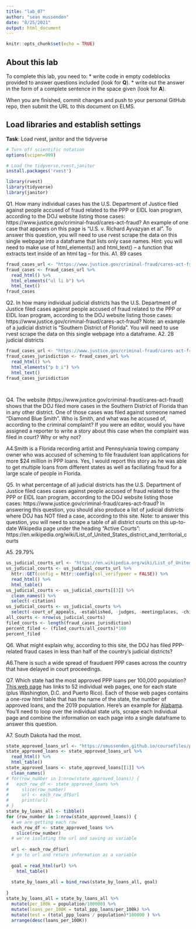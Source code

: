 ```yaml
---
title: "lab_07"
author: "sean mussenden"
date: "8/25/2021"
output: html_document
---
```


```r
knitr::opts_chunk$set(echo = TRUE)
```

## About this lab

To complete this lab, you need to:
* write code in empty codeblocks provided to answer questions included (look for **Q**).
* write out the answer in the form of a complete sentence in the space given (look for **A**).

When you are finished, commit changes and push to your personal GitHub repo, then submit the URL to this document on ELMS.

## Load libraries and establish settings
**Task**: Load rvest, janitor and the tidyverse
```r
# Turn off scientific notation
options(scipen=999)

# Load the tidyverse,rvest,janitor
install.packages('rvest')

library(rvest)
library(tidyverse)
library(janitor)

```


Q1. How many individual cases has the U.S. Department of Justice filed against people accused of fraud related to the PPP or EIDL loan program, according to the DOJ website listing those cases: https://www.justice.gov/criminal-fraud/cares-act-fraud?  An example of one case that appears on this page is "U.S. v. Richard Ayvazyan et al". To answer this question, you will need to use rvest scrape the data on this single webpage into a dataframe that lists only case names. Hint: you will need to make use of html_elements() and html_text() -- a function that extracts text inside of an html tag -- for this.
A1. 89 cases 

```r
fraud_cases_url <- "https://www.justice.gov/criminal-fraud/cares-act-fraud"
fraud_cases <- fraud_cases_url %>% 
  read_html() %>% 
  html_elements("ul li b") %>% 
  html_text()
fraud_cases

```

Q2. In how many individual judicial districts has the U.S. Department of Justice filed cases against people accused of fraud related to the PPP or EIDL loan program, according to the DOJ website listing those cases: https://www.justice.gov/criminal-fraud/cares-act-fraud?  Note: an example of a judicial district is "Southern District of Florida". You will need to use rvest scrape the data on this single webpage into a dataframe.
A2. 28 judicial districts

```r
fraud_cases_url <- "https://www.justice.gov/criminal-fraud/cares-act-fraud"
fraud_cases_jurisdiction <- fraud_cases_url %>% 
  read_html() %>% 
  html_elements("p b i") %>% 
  html_text()
fraud_cases_jurisdiction

  
```

Q4. The website (https://www.justice.gov/criminal-fraud/cares-act-fraud) shows that the DOJ filed more cases in the Southern District of Florida than in any other district. One of those cases was filed against someone named "Diamond Blue Smith". Who is Smith, and what was he accused of, according to the criminal complaint? If you were an editor, would you have assigned a reporter to write a story about this case when the complaint was filed in court? Why or why not?

A4.Smith is a Florida recording artist and Pennsylvania towing company owner who was accused of scheming to file fraudulent loan applications for more $24 million in PPP loans. Yes, I would report this story as he was able to get multiple loans from different states as well as faciliating fraud for a large scale of people in Florida. 

Q5. In what percentage of all judicial districts has the U.S. Department of Justice filed cases cases against people accused of fraud related to the PPP or EIDL loan program, according to the DOJ website listing those cases: https://www.justice.gov/criminal-fraud/cares-act-fraud? In answering this question, you should also produce a list of judicial districts where DOJ has NOT filed a case, according to this site.  Note: to answer this question, you will need to scrape a table of all district courts on this up-to-date Wikipedia page under the heading "Active Courts": https://en.wikipedia.org/wiki/List_of_United_States_district_and_territorial_courts  

A5. 29.79%


```r
us_judicial_courts_url <- "https://en.wikipedia.org/wiki/List_of_United_States_district_and_territorial_courts"
us_judicial_courts <- us_judicial_courts_url %>% 
  httr::GET(config = httr::config(ssl_verifypeer = FALSE)) %>% 
  read_html() %>% 
  html_table()
us_judicial_courts <- us_judicial_courts[[3]] %>% 
  clean_names() %>% 
  select(-citation)
us_judicial_courts <- us_judicial_courts %>% 
  select(-court_of_appeals, -established, -judges, -meetingplaces, -chief_judge)
all_courts <- nrow(us_judicial_courts)
filed_courts <- length(fraud_cases_jurisdiction)
percent_filed <- (filed_courts/all_courts)*100
percent_filed
```
Q6. What might explain why, according to this site, the DOJ has filed PPP-related fraud cases in less than half of the country's judicial districts?

A6.There is such a wide spread of frauduent PPP cases across the country that have delayed in court proceedings. 

Q7. Which state had the most approved PPP loans per 100,000 population? [This web page](https://smussenden.github.io/coursefiles/ppp_scraping_example/index.html) has links to 52 individual web pages, one for each state (plus Washington, D.C. and Puerto Rico). Each of those web pages contains a one-row html table that has the name of the state, the number of approved loans, and the 2019 population. Here's an example for [Alabama](https://smussenden.github.io/coursefiles/ppp_scraping_example/states/alabama.html). You'll need to loop over the individual state urls, scrape each individual page and combine the information on each page into a single dataframe to answer this question.  

A7.
South Dakota had the most. 
```r
state_approved_loans_url <- "https://smussenden.github.io/coursefiles/ppp_scraping_example/index.html"
state_approved_loans <- state_approved_loans_url %>% 
  read_html() %>% 
  html_table() 
state_approved_loans <- state_approved_loans[[1]] %>% 
  clean_names()
# for(row_number in 1:nrow(state_approved_loans)) {
#   each_row_df <- state_approved_loans %>% 
#     slice(row_number)
#     url <- each_row_df$url
#     print(url)
# }
state_by_loans_all <- tibble()
for (row_number in 1:nrow(state_approved_loans)) {
  # we are getting each row
  each_row_df <- state_approved_loans %>% 
    slice(row_number)
  # we're isolating the url and saving as variable
  
  url <- each_row_df$url 
  # go to url and return information as a variable
  
  goal = read_html(url) %>% 
    html_table() 
  
  state_by_loans_all = bind_rows(state_by_loans_all, goal)
  
}
state_by_loans_all = state_by_loans_all %>% 
  mutate(per_100k = population/100000) %>% 
  mutate(loans_per_100K = total_ppp_loans/per_100k) %>%
  mutate(test = (total_ppp_loans / population)*100000 ) %>% 
  arrange(desc(loans_per_100K))



```
